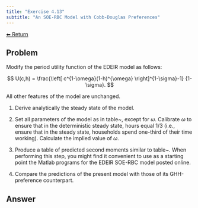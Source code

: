 ```yaml
---
title: "Exercise 4.13"
subtitle: "An SOE-RBC Model with Cobb-Douglas Preferences"
---
```

<a class="return-button" href="index.qmd">⬅ Return</a>

## Problem

Modify the period utility function of the EDEIR model as follows:

$$
U(c,h) = \frac{\left[
c^{1-\omega}(1-h)^{\omega}
\right]^{1-\sigma}-1}
{1-\sigma}.
$$

All other features of the model are unchanged.

1. Derive analytically the steady state of the model.

2. Set all parameters of the model as in table~\ref{table:soe-rbc-calibration-SGU-JIE}, except for $\omega$.
   Calibrate $\omega$ to ensure that in the deterministic steady state, hours equal 1/3 (i.e., ensure that in the steady state, households spend one-third of their time working). Calculate the implied value of $\omega$.

3. Produce a table of predicted second moments similar to table~\ref{table:soe-rbc-edeir}. When performing this step, you might find it convenient to use as a starting point the Matlab programs for the EDEIR SOE-RBC model posted online.

4. Compare the predictions of the present model with those of its GHH-preference counterpart.

## Answer